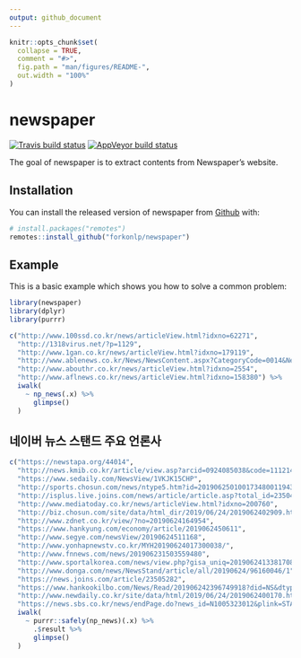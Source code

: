 ```yaml
---
output: github_document
---
```


<!-- README.md is generated from README.Rmd. Please edit that file -->

```r
knitr::opts_chunk$set(
  collapse = TRUE,
  comment = "#>",
  fig.path = "man/figures/README-",
  out.width = "100%"
)
```
# newspaper

<!-- badges: start -->
[![Travis build status](https://travis-ci.org/forkonlp/newspaper.svg?branch=master)](https://travis-ci.org/forkonlp/newspaper)
[![AppVeyor build status](https://ci.appveyor.com/api/projects/status/github/forkonlp/newspaper?branch=master&svg=true)](https://ci.appveyor.com/project/forkonlp/newspaper)
<!-- badges: end -->


The goal of newspaper is to extract contents from Newspaper's website.

## Installation

You can install the released version of newspaper from [Github](https://github.com/forkonlp/newspaper) with:

``` r
# install.packages("remotes")
remotes::install_github("forkonlp/newspaper")
```

## Example

This is a basic example which shows you how to solve a common problem:

```r
library(newspaper)
library(dplyr)
library(purrr)

c("http://www.100ssd.co.kr/news/articleView.html?idxno=62271",
  "http://1318virus.net/?p=1129",
  "http://www.1gan.co.kr/news/articleView.html?idxno=179119",
  "http://www.ablenews.co.kr/News/NewsContent.aspx?CategoryCode=0014&NewsCode=001420190620151645090595",
  "http://www.abouthr.co.kr/news/articleView.html?idxno=2554",
  "http://www.aflnews.co.kr/news/articleView.html?idxno=158380") %>% 
  iwalk(
    ~ np_news(.x) %>% 
      glimpse()
  )

```

## 네이버 뉴스 스탠드 주요 언론사

```r
c("https://newstapa.org/44014",
  "http://news.kmib.co.kr/article/view.asp?arcid=0924085038&code=11121400&sid1=pol&cp=nv2",
  "https://www.sedaily.com/NewsView/1VKJK15CHP",
  "http://sports.chosun.com/news/ntype5.htm?id=201906250100173480011943&ServiceDate=20190624",
  "http://isplus.live.joins.com/news/article/article.asp?total_id=23504743",
  "http://www.mediatoday.co.kr/news/articleView.html?idxno=200760",
  "http://biz.chosun.com/site/data/html_dir/2019/06/24/2019062402909.html",
  "http://www.zdnet.co.kr/view/?no=20190624164954",
  "https://www.hankyung.com/economy/article/2019062450611",
  "http://www.segye.com/newsView/20190624511168",
  "http://www.yonhapnewstv.co.kr/MYH20190624017300038/",
  "http://www.fnnews.com/news/201906231503559480",
  "http://www.sportalkorea.com/news/view.php?gisa_uniq=2019062413381708&key=&page=1&field=&section_code=10",
  "http://www.donga.com/news/NewsStand/article/all/20190624/96160046/1",
  "https://news.joins.com/article/23505282",
  "https://www.hankookilbo.com/News/Read/201906242396749918?did=NS&dtype=2&dtypecode=9690&prnewsid=",
  "http://www.newdaily.co.kr/site/data/html/2019/06/24/2019062400170.html",
  "https://news.sbs.co.kr/news/endPage.do?news_id=N1005323012&plink=STAND&cooper=NAVER") %>% 
  iwalk(
    ~ purrr::safely(np_news)(.x) %>% 
      .$result %>% 
      glimpse()
  )
```
